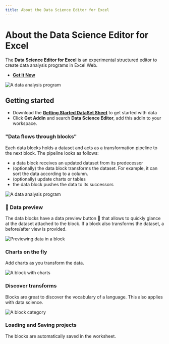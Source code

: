 ```yaml
---
title: About the Data Science Editor for Excel
---
```


# About the Data Science Editor for Excel

The **Data Science Editor for Excel** is an experimental structured editor to create data analysis programs
in Excel Web.

-   **[Get It Now](https://appsource.microsoft.com/en-us/product/office/WA200005186)**

![A data analysis program](./hero.png)

## Getting started

-   Download the **[Getting Started DataSet Sheet](https://microsoft.github.io/data-science-editor-excel/hosted_files/data-science-editor-datasets.xlsx)** to get started with data
-   Click **Get Addin** and search **Data Science Editor**, add this addin to your workspace.

### "Data flows through blocks"

Each data blocks holds a dataset and acts as a transformation pipeline to the next block. The pipeline looks as follows:

-   a data block receives an updated dataset from its predecessor
-   (optionally) the data block transforms the dataset. For example, it can sort the data according to a column.
-   (optionally) update charts or tables
-   the data block pushes the data to its successors

![A data analysis program](./story.png)

### 👀 Data preview

The data blocks have a data preview button 👀 that allows to quickly glance at the dataset attached to the block. If a block also transforms the dataset, a before/after view is provided.

![Previewing data in a block](./preview.png)

### Charts on the fly

Add charts as you transform the data.

![A block with charts](./chart.png)

### Discover transforms

Blocks are great to discover the vocabulary of a language. This also applies with data science.

![A block category](./discover.png)

### Loading and Saving projects

The blocks are automatically saved in the worksheet.
